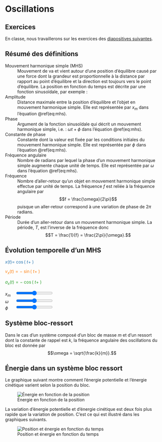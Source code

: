# Oscillations

## Exercices {-}

En classe, nous travaillerons sur les exercices des [diapositives 
suivantes](./diapos/01-oscillations.pdf).

## Résumé des définitions

Mouvement harmonique simple (MHS)
: Mouvement de va et vient autour d'une position d'équilibre causé par une 
force dont la grandeur est proportionnelle à la distance par rapport au point 
d'équilibre et la direction est toujours vers le point d'équilibre. La position 
en fonction du temps est décrite par une fonction sinusoïdale, par exemple :
\begin{equation}
  x = x_m \cos(\omega t + \phi).
  (\#eq:mhs)
\end{equation}

Amplitude
: Distance maximale entre la position d'équilibre et l'objet en mouvement 
harmonique simple. Elle est représentée par $x_m$ dans l'équation 
\@ref(eq:mhs).

Phase
: Argument de la fonction sinusoïdale qui décrit un mouvement harmonique 
simple, i.e. : $\omega t + \phi$ dans l'équation \@ref(eq:mhs).

Constante de phase
: Constante dont la valeur est fixée par les conditions initiales du mouvement 
harmonique simple. Elle est représentée par $\phi$ dans l'équation 
\@ref(eq:mhs).

Fréquence angulaire
: Nombre de radians par lequel la phase d'un mouvement harmonique simple 
augmente chaque unité de temps. Elle est représentée par $\omega$ dans 
l'équation \@ref(eq:mhs).

Fréquence
: Nombre d'aller-retour qu'un objet en mouvement harmonique simple effectue par 
unité de temps. La fréquence $f$ est reliée à la fréquence angulaire par
$$f = \frac{\omega}{2\pi}$$
puisque un aller-retour correspond à une variation de phase de $2\pi$ radians.

Période
: Durée d'un aller-retour dans un mouvement harmonique simple. La période, $T$, 
est l'inverse de la fréquence donc
$$T = \frac{1}{f} = \frac{2\pi}{\omega}.$$


## Évolution temporelle d'un MHS

<div>
<div class="figures" style="float: left">
  <div id="figure1"></div>
  <div id="figure2"></div>
  <div id="figure3"></div>
</div>

<div class="fctEquation" style="color: rgb(42, 119, 178)">
$x(t) =$ <span class="xmValue"></span> $\cos($<span class="wValue"></span> $t +$
<span class="phiValue"></span>$)$
</div>
<div class="fctEquation" style="color: rgb(255, 127, 14)">
$v_x(t) = -$ <span class="vxmValue"></span> $\sin($<span class="wValue"></span> 
$t +$ <span class="phiValue"></span>$)$
</div>
<div class="fctEquation" style="color: rgb(44, 160, 44)">
$a_x(t) = -$ <span class="axmValue"></span> $\cos($<span class="wValue"></span> 
$t +$ <span class="phiValue"></span>$)$
</div>

<div class="controls">
<p>
<span style="display: inline-block; width: 30px">$x_m$</span>
<input id="xm" type="range" min="0" max="5" step="0.1" style="width: 120px;">
<br>
<span style="display: inline-block; width: 30px">$\omega$</span>
<input id="w" type="range" min="0" max="10" step="0.1" style="width: 120px;">
<br>
<span style="display: inline-block; width: 30px">$\phi$</span>
<input id="phi" type="range" min="-10" max="10" step="0.1" style="width: 120px;">
</p>
</div>
</div>
<script src="http://d3js.org/d3.v4.min.js"></script>
<script src="js/plot.js"></script>
<script>
var t = d3.range(0, 20, 0.05);
var x = t.map(function(d) { return Math.cos(d); });
var vx = t.map(function(d) { return -Math.sin(d); });
var ax = t.map(function(d) { return -Math.cos(d); });
var params = {xm: 1, w: 1, phi: 0, vxm: 1, axm: 1};
var plotx = lineChart()
    .yAxisLabel("x")
    .margins({top: 10, right: 20, bottom: 6, left: 60})
    .dimensions({width: 500, height:150})
    .xdomain([0, 20])
    .ydomain([-5, 5])
    .toggleZoom();
var plotv = lineChart()
    .yAxisLabel("vₓ")
    .margins({top: 10, right: 20, bottom: 6, left: 60})
    .dimensions({width: 500, height:150})
    .xdomain([0, 20])
    .ydomain([-8, 8])
    .colori(1)
    .toggleZoom();
var plota = lineChart()
    .xAxisLabel("t")
    .yAxisLabel("aₓ")
    .margins({top: 10, right: 20, bottom: 40, left: 60})
    .dimensions({width: 500, height:185})
    .xdomain([0, 20])
    .ydomain([-20, 20])
    .colori(2)
    .toggleZoom();
d3.select("#figure1")
    .data([d3.zip(t, x)])
    .call(plotx);
d3.select("#figure2")
    .data([d3.zip(t, vx)])
    .call(plotv);
d3.select("#figure3")
    .data([d3.zip(t, ax)])
    .call(plota);

function redraw() {
  x = t.map(function(d) {
    return params.xm * Math.cos(params.w * d + params.phi); });
  params.vxm = params.xm * params.w;
  params.axm = params.xm * Math.pow(params.w, 2);
  vx = t.map(function(d) {
    return -params.vxm * Math.sin(params.w * d + params.phi); });
  ax = t.map(function(d) {
    return -params.axm * Math.cos(params.w * d + params.phi); });
  plotx.update(d3.zip(t, x));
  plotv.update(d3.zip(t, vx));
  plota.update(d3.zip(t, ax));
}

function set_control(varName) {
  d3.selectAll("." + varName + "Value")
    .each(function(d) { d3.select(this).html(params[varName]); });
  document.getElementById(varName).value = params[varName];
  d3.select("#" + varName)
    .on("input", function() {
        params[varName] = +this.value;
        redraw();
        d3.selectAll("." + varName + "Value")
          .each(function(d) { d3.select(this).html(params[varName]); });
        d3.select(".vxmValue")
          .html(+params.vxm.toPrecision(4));
        d3.select(".axmValue")
          .html(+params.axm.toPrecision(4));
    });
}

set_control("xm")
set_control("w")
set_control("phi")
d3.select(".vxmValue")
  .html(+params.vxm.toPrecision(4));
d3.select(".axmValue")
  .html(+params.axm.toPrecision(4));
</script>


## Système bloc-ressort

Dans le cas d'un système composé d'un bloc de masse $m$ et d'un ressort dont la 
constante de rappel est $k$, la fréquence angulaire des oscillations du bloc 
est donnée par
$$\omega = \sqrt{\frac{k}{m}}.$$


## Énergie dans un système bloc ressort

Le graphique suivant montre comment l'énergie potentielle et l'énergie 
cinétique varient selon la position du bloc.

![Énergie en fonction de la position](images/energie-pos.png)

La variation d'énergie potentielle et d'énergie cinétique est deux fois plus 
rapide que la variation de position. C'est ce qui est illustré dans les 
graphiques suivants.

![Position et énergie en fonction du temps](images/energie-temps.png)

